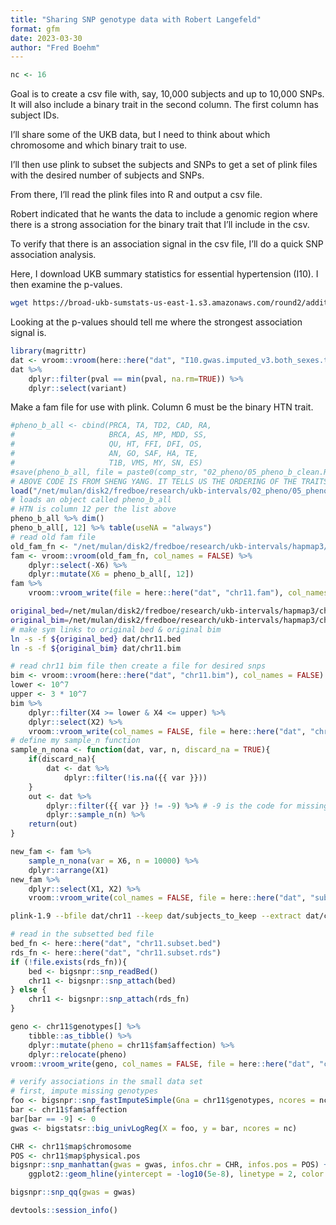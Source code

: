 ```yaml
---
title: "Sharing SNP genotype data with Robert Langefeld"
format: gfm
date: 2023-03-30
author: "Fred Boehm"
---
```


```r
nc <- 16
```

Goal is to create a csv file with, say, 10,000 subjects and up to 10,000 SNPs. It will also include 
a binary trait in the second column. The first column has subject IDs.

I'll share some of the UKB data, but I need to think about which chromosome and which binary trait to use.

I'll then use plink to subset the subjects and SNPs to get a set of plink files with the desired number of subjects and SNPs.

From there, I'll read the plink files into R and output a csv file.

Robert indicated that he wants the data to include a genomic region where there is a strong association for the binary trait that I'll include in the csv.

To verify that there is an association signal in the csv file, I'll do a quick SNP association analysis.

Here, I download UKB summary statistics for essential hypertension (I10). I then examine the p-values.


```bash
wget https://broad-ukb-sumstats-us-east-1.s3.amazonaws.com/round2/additive-tsvs/I10.gwas.imputed_v3.both_sexes.tsv.bgz -O dat/I10.gwas.imputed_v3.both_sexes.tsv.bgz
```

Looking at the p-values should tell me where the strongest association signal is.

```r
library(magrittr)
dat <- vroom::vroom(here::here("dat", "I10.gwas.imputed_v3.both_sexes.tsv.bgz"))
dat %>%
    dplyr::filter(pval == min(pval, na.rm=TRUE)) %>%
    dplyr::select(variant)
```

Make a fam file for use with plink. Column 6 must be the binary HTN trait.



```r
#pheno_b_all <- cbind(PRCA, TA, TD2, CAD, RA,
#                     BRCA, AS, MP, MDD, SS,
#                     QU, HT, FFI, DFI, OS,
#                     AN, GO, SAF, HA, TE,
#                     T1B, VMS, MY, SN, ES)
#save(pheno_b_all, file = paste0(comp_str, "02_pheno/05_pheno_b_clean.RData"))
# ABOVE CODE IS FROM SHENG YANG. IT TELLS US THE ORDERING OF THE TRAITS IN THE BINARY PHENOTYPE FILE.
load("/net/mulan/disk2/fredboe/research/ukb-intervals/02_pheno/05_pheno_b_clean.RData")
# loads an object called pheno_b_all
# HTN is column 12 per the list above
pheno_b_all %>% dim()
pheno_b_all[, 12] %>% table(useNA = "always")
# read old fam file
old_fam_fn <- "/net/mulan/disk2/fredboe/research/ukb-intervals/hapmap3/chr11.fam"
fam <- vroom::vroom(old_fam_fn, col_names = FALSE) %>%
    dplyr::select(-X6) %>%
    dplyr::mutate(X6 = pheno_b_all[, 12])
fam %>%
    vroom::vroom_write(file = here::here("dat", "chr11.fam"), col_names = FALSE)

```


```bash
original_bed=/net/mulan/disk2/fredboe/research/ukb-intervals/hapmap3/chr11.bed
original_bim=/net/mulan/disk2/fredboe/research/ukb-intervals/hapmap3/chr11.bim
# make sym links to original bed & original bim
ln -s -f ${original_bed} dat/chr11.bed
ln -s -f ${original_bim} dat/chr11.bim
```

```r
# read chr11 bim file then create a file for desired snps
bim <- vroom::vroom(here::here("dat", "chr11.bim"), col_names = FALSE)
lower <- 10^7
upper <- 3 * 10^7
bim %>%
    dplyr::filter(X4 >= lower & X4 <= upper) %>%
    dplyr::select(X2) %>%
    vroom::vroom_write(col_names = FALSE, file = here::here("dat", "chr11.snps"))
# define my sample_n function
sample_n_nona <- function(dat, var, n, discard_na = TRUE){
    if(discard_na){
        dat <- dat %>%
            dplyr::filter(!is.na({{ var }}))
    }
    out <- dat %>%
        dplyr::filter({{ var }} != -9) %>% # -9 is the code for missing in plink files
        dplyr::sample_n(n) %>%
    return(out)
}

new_fam <- fam %>%
    sample_n_nona(var = X6, n = 10000) %>%
    dplyr::arrange(X1)
new_fam %>%
    dplyr::select(X1, X2) %>%
    vroom::vroom_write(col_names = FALSE, file = here::here("dat", "subjects_to_keep"))
```

```bash
plink-1.9 --bfile dat/chr11 --keep dat/subjects_to_keep --extract dat/chr11.snps --make-bed --out dat/chr11.subset
```

```r
# read in the subsetted bed file
bed_fn <- here::here("dat", "chr11.subset.bed")
rds_fn <- here::here("dat", "chr11.subset.rds")
if (!file.exists(rds_fn)){
    bed <- bigsnpr::snp_readBed()
    chr11 <- bigsnpr::snp_attach(bed)
} else {
    chr11 <- bigsnpr::snp_attach(rds_fn)
}

geno <- chr11$genotypes[] %>%
    tibble::as_tibble() %>%
    dplyr::mutate(pheno = chr11$fam$affection) %>%
    dplyr::relocate(pheno)
vroom::vroom_write(geno, col_names = FALSE, file = here::here("dat", "chr11.csv"))
```

```r
# verify associations in the small data set
# first, impute missing genotypes
foo <- bigsnpr::snp_fastImputeSimple(Gna = chr11$genotypes, ncores = nc)
bar <- chr11$fam$affection
bar[bar == -9] <- 0
gwas <- bigstatsr::big_univLogReg(X = foo, y = bar, ncores = nc)
```

```r
CHR <- chr11$map$chromosome
POS <- chr11$map$physical.pos
bigsnpr::snp_manhattan(gwas = gwas, infos.chr = CHR, infos.pos = POS) +
    ggplot2::geom_hline(yintercept = -log10(5e-8), linetype = 2, color = "red")
```

```r
bigsnpr::snp_qq(gwas = gwas)

```

```r
devtools::session_info()
```

